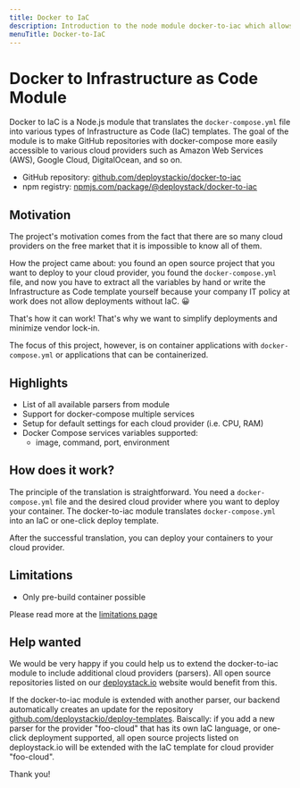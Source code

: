```yaml
---
title: Docker to IaC
description: Introduction to the node module docker-to-iac which allows you to transfer docker-compose into IaC templates
menuTitle: Docker-to-IaC
---
```


# Docker to Infrastructure as Code Module

Docker to IaC is a Node.js module that translates the `docker-compose.yml` file into various types of Infrastructure as Code (IaC) templates. The goal of the module is to make GitHub repositories with docker-compose more easily accessible to various cloud providers such as Amazon Web Services (AWS), Google Cloud, DigitalOcean, and so on.

- GitHub repository: [github.com/deploystackio/docker-to-iac](https://github.com/deploystackio/docker-to-iac)
- npm registry: [npmjs.com/package/@deploystack/docker-to-iac](https://www.npmjs.com/package/@deploystack/docker-to-iac)

## Motivation

The project's motivation comes from the fact that there are so many cloud providers on the free market that it is impossible to know all of them.

How the project came about: you found an open source project that you want to deploy to your cloud provider, you found the `docker-compose.yml` file, and now you have to extract all the variables by hand or write the Infrastructure as Code template yourself because your company IT policy at work does not allow deployments without IaC. 😀

That's how it can work! That's why we want to simplify deployments and minimize vendor lock-in.

The focus of this project, however, is on container applications with `docker-compose.yml` or applications that can be containerized.

## Highlights

- List of all available parsers from module
- Support for docker-compose multiple services
- Setup for default settings for each cloud provider (i.e. CPU, RAM)
- Docker Compose services variables supported:
  - image, command, port, environment

## How does it work?

The principle of the translation is straightforward. You need a `docker-compose.yml` file and the desired cloud provider where you want to deploy your container. The docker-to-iac module translates `docker-compose.yml` into an IaC or one-click deploy template.

After the successful translation, you can deploy your containers to your cloud provider.

## Limitations

- Only pre-build container possible

Please read more at the [limitations page](/docs/docker-to-iac/limitations.md)

## Help wanted

We would be very happy if you could help us to extend the docker-to-iac module to include additional cloud providers (parsers). All open source repositories listed on our [deploystack.io](https://deploystack.io) website would benefit from this.

If the docker-to-iac module is extended with another parser, our backend automatically creates an update for the repository [github.com/deploystackio/deploy-templates](https://github.com/deploystackio/deploy-templates). Baiscally: if you add a new parser for the provider "foo-cloud" that has its own IaC language, or one-click deployment supported, all open source projects listed on deploystack.io will be extended with the IaC template for cloud provider "foo-cloud".

Thank you!

